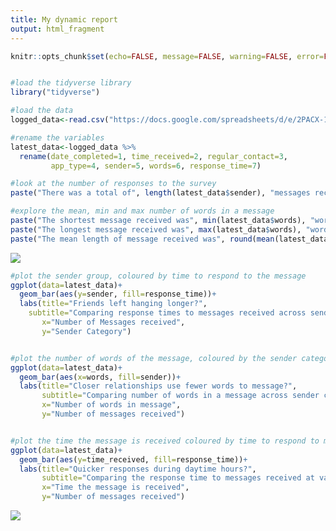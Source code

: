 ---
title: My dynamic report
output: html_fragment
---

```{r setup, include=FALSE}
knitr::opts_chunk$set(echo=FALSE, message=FALSE, warning=FALSE, error=FALSE)

```

```{css}

```

```{r}
#load the tidyverse library
library("tidyverse")

#load the data
logged_data<-read.csv("https://docs.google.com/spreadsheets/d/e/2PACX-1vTq9IBgTD97IziXyiaWnhi9tHKLqHl5FNqTiozj3oXUzqSzF_VYP2M5YHRTBduTMn-BxdyXXE0vZF3E/pub?gid=1652039699&single=true&output=csv")

#rename the variables
latest_data<-logged_data %>%
  rename(date_completed=1, time_received=2, regular_contact=3,
         app_type=4, sender=5, words=6, response_time=7)
```


```{r}
#look at the number of responses to the survey
paste("There was a total of", length(latest_data$sender), "messages received recorded using the survey, totaling", sum(latest_data$words), "words!")

#explore the mean, min and max number of words in a message
paste("The shortest message received was", min(latest_data$words), "words long,")
paste("The longest message received was", max(latest_data$words), "words long,")
paste("The mean length of message received was", round(mean(latest_data$words),0), "words long.")
```

![](https://media.tenor.com/2IU9kk3bOt0AAAAM/thats-a-lot-of-text-lots-of-reading.gif)

```{r}
#plot the sender group, coloured by time to respond to the message
ggplot(data=latest_data)+
  geom_bar(aes(y=sender, fill=response_time))+
  labs(title="Friends left hanging longer?",
    subtitle="Comparing response times to messages received across sender categories",
       x="Number of Messages received",
       y="Sender Category")


#plot the number of words of the message, coloured by the sender category
ggplot(data=latest_data)+
  geom_bar(aes(x=words, fill=sender))+
  labs(title="Closer relationships use fewer words to message?",
       subtitle="Comparing number of words in a message across sender categories",
       x="Number of words in message",
       y="Number of messages received")


#plot the time the message is received coloured by time to respond to message
ggplot(data=latest_data)+
  geom_bar(aes(y=time_received, fill=response_time))+
  labs(title="Quicker responses during daytime hours?",
       subtitle="Comparing the response time to messages received at various times",
       x="Time the message is received",
       y="Number of messages received")
```

![](https://media1.tenor.com/m/wJDBsUZ4O9IAAAAC/group-text-buzz.gif)
